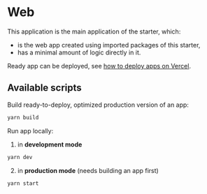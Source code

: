 # Web

This application is the main application of the starter, which:

- is the web app created using imported packages of this starter,
- has a minimal amount of logic directly in it.

Ready app can be deployed, see [how to deploy apps on Vercel](/getting-started/deploy-on-vercel).

## Available scripts

Build ready-to-deploy, optimized production version of an app:

```bash copy
yarn build
```

Run app locally:

1. in **development mode**

```bash copy
yarn dev
```

2. in **production mode** (needs building an app first)

```bash copy
yarn start
```
